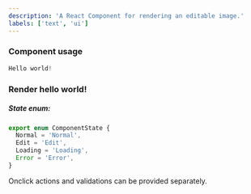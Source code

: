 ```yaml
---
description: 'A React Component for rendering an editable image.'
labels: ['text', 'ui']
---
```


### Component usage
```js
Hello world!
```

### Render hello world!


##### State enum:

```typescript
export enum ComponentState {
  Normal = 'Normal',
  Edit = 'Edit',
  Loading = 'Loading',
  Error = 'Error',
}
```

Onclick actions and validations can be provided separately.